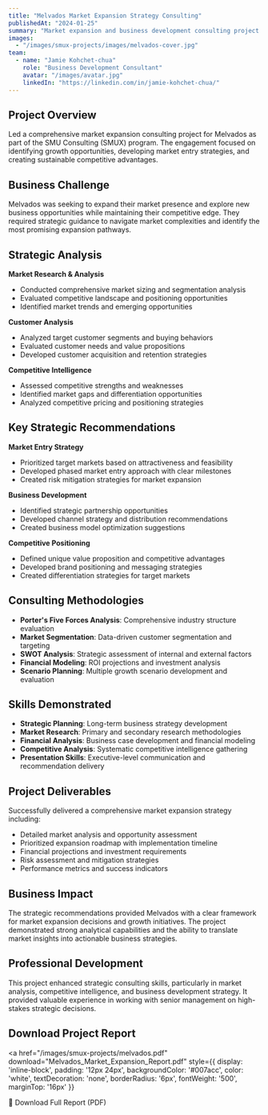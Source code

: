 ```yaml
---
title: "Melvados Market Expansion Strategy Consulting"
publishedAt: "2024-01-25"
summary: "Market expansion and business development consulting project for Melvados, focusing on strategic growth opportunities and competitive positioning."
images:
  - "/images/smux-projects/images/melvados-cover.jpg"
team:
  - name: "Jamie Kohchet-chua"
    role: "Business Development Consultant"
    avatar: "/images/avatar.jpg"
    linkedIn: "https://linkedin.com/in/jamie-kohchet-chua/"
---
```


## Project Overview

Led a comprehensive market expansion consulting project for Melvados as part of the SMU Consulting (SMUX) program. The engagement focused on identifying growth opportunities, developing market entry strategies, and creating sustainable competitive advantages.

## Business Challenge

Melvados was seeking to expand their market presence and explore new business opportunities while maintaining their competitive edge. They required strategic guidance to navigate market complexities and identify the most promising expansion pathways.

## Strategic Analysis

**Market Research & Analysis**
- Conducted comprehensive market sizing and segmentation analysis
- Evaluated competitive landscape and positioning opportunities
- Identified market trends and emerging opportunities

**Customer Analysis**
- Analyzed target customer segments and buying behaviors
- Evaluated customer needs and value propositions
- Developed customer acquisition and retention strategies

**Competitive Intelligence**
- Assessed competitive strengths and weaknesses
- Identified market gaps and differentiation opportunities
- Analyzed competitive pricing and positioning strategies

## Key Strategic Recommendations

**Market Entry Strategy**
- Prioritized target markets based on attractiveness and feasibility
- Developed phased market entry approach with clear milestones
- Created risk mitigation strategies for market expansion

**Business Development**
- Identified strategic partnership opportunities
- Developed channel strategy and distribution recommendations
- Created business model optimization suggestions

**Competitive Positioning**
- Defined unique value proposition and competitive advantages
- Developed brand positioning and messaging strategies
- Created differentiation strategies for target markets

## Consulting Methodologies

- **Porter's Five Forces Analysis**: Comprehensive industry structure evaluation
- **Market Segmentation**: Data-driven customer segmentation and targeting
- **SWOT Analysis**: Strategic assessment of internal and external factors
- **Financial Modeling**: ROI projections and investment analysis
- **Scenario Planning**: Multiple growth scenario development and evaluation

## Skills Demonstrated

- **Strategic Planning**: Long-term business strategy development
- **Market Research**: Primary and secondary research methodologies
- **Financial Analysis**: Business case development and financial modeling
- **Competitive Analysis**: Systematic competitive intelligence gathering
- **Presentation Skills**: Executive-level communication and recommendation delivery

## Project Deliverables

Successfully delivered a comprehensive market expansion strategy including:
- Detailed market analysis and opportunity assessment
- Prioritized expansion roadmap with implementation timeline
- Financial projections and investment requirements
- Risk assessment and mitigation strategies
- Performance metrics and success indicators

## Business Impact

The strategic recommendations provided Melvados with a clear framework for market expansion decisions and growth initiatives. The project demonstrated strong analytical capabilities and the ability to translate market insights into actionable business strategies.

## Professional Development

This project enhanced strategic consulting skills, particularly in market analysis, competitive intelligence, and business development strategy. It provided valuable experience in working with senior management on high-stakes strategic decisions.

## Download Project Report

<a
  href="/images/smux-projects/melvados.pdf"
  download="Melvados_Market_Expansion_Report.pdf"
  style={{
    display: 'inline-block',
    padding: '12px 24px',
    backgroundColor: '#007acc',
    color: 'white',
    textDecoration: 'none',
    borderRadius: '6px',
    fontWeight: '500',
    marginTop: '16px'
  }}
>
  📄 Download Full Report (PDF)
</a>